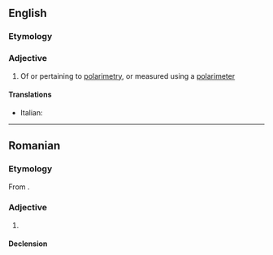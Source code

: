 ==English==

===Etymology===
{{suffix|en|polarimetry|ic}}

===Adjective===
{{en-adj|-}}

# {{lb|en|physics}} Of or pertaining to [[polarimetry]], or measured using a [[polarimeter]]

====Translations====
{{trans-top|pertaining to polarimetry}}
* Italian: {{t+|it|polarimetrico}}
{{trans-mid}}
{{trans-bottom}}

----

==Romanian==

===Etymology===
From {{bor|ro|fr|polarimétrique}}.

===Adjective===
{{ro-adj}}

# {{l|en|polarimetric}}

====Declension====
{{ro-decl-adj}}